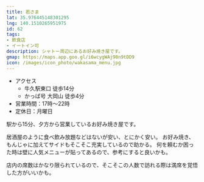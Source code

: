 ```yaml
---
title: 若さま
lat: 35.976445148301295
lng: 140.1510265951975
id: 62
tags:
- 飲食店
- イートイン可
description: シャトー周辺にあるお好み焼き屋です。
gmap: https://maps.app.goo.gl/i6wcygWAj98n9tDD9
icon: /images/icon_photo/wakasama_menu.jpg
---
```


<LinkedImage
  basename="hamyu044/wakasama_sign"
/>

- アクセス
  - 牛久駅東口 徒歩14分
  - かっぱ号 大岡山 徒歩4分
- 営業時間：17時～22時
- 定休日：月曜日

駅から15分、夕方から営業しているお好み焼き屋です。

居酒屋のように食べ飲み放題などはないが安い、とにかく安い。
お好み焼き、もんじゃに加えてサイドもそこそこ充実しているので助かる。
何を頼むか困った時は壁に人気メニューが貼ってあるので、参考にすると良いかも。

店内の席数はかなり限られているので、そこそこの人数で訪れる際は満席を覚悟した方がいいかも。

<LinkedImage
  basename="hamyu044/wakasama_menu"
/>

